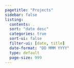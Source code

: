 ```yaml
---
pagetitle: "Projects"
sidebar: false
listing:
  contents: .
  sort: "date desc"
  categories: true
  sort-ui: false
  filter-ui: [date, title]
  date-format: "DD MMM YYYY"
  type: default
  page-size: 999
---
```

